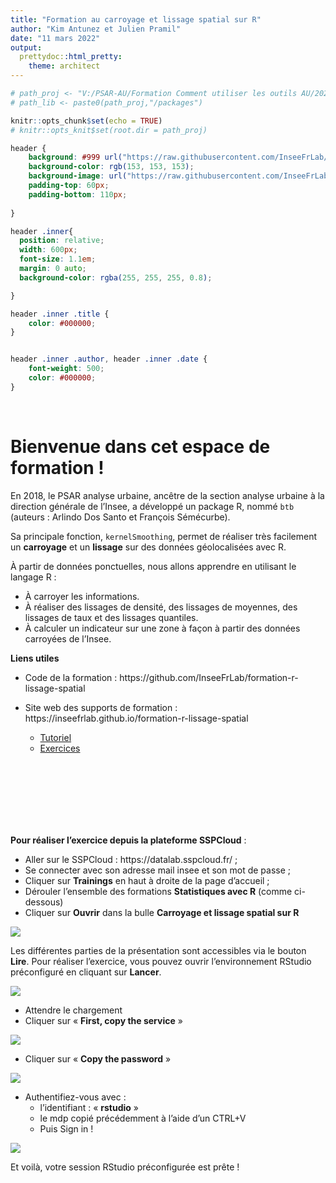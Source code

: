 ```yaml
---
title: "Formation au carroyage et lissage spatial sur R"
author: "Kim Antunez et Julien Pramil"
date: "11 mars 2022"
output:
  prettydoc::html_pretty:
    theme: architect
---
```



```r

# path_proj <- "V:/PSAR-AU/Formation Comment utiliser les outils AU/2022/Séquence 6 - Outils [JP et KA]/tplissage_poc"
# path_lib <- paste0(path_proj,"/packages")

knitr::opts_chunk$set(echo = TRUE)
# knitr::opts_knit$set(root.dir = path_proj)

```

```css
header {
    background: #999 url("https://raw.githubusercontent.com/InseeFrLab/formation-r-lissage-spatial/main/img/hexagon.png") 0 0 repeat-x;
    background-color: rgb(153, 153, 153);
    background-image: url("https://raw.githubusercontent.com/InseeFrLab/formation-r-lissage-spatial/main/img/hexagon.png");
    padding-top: 60px;
    padding-bottom: 110px;
    
}

header .inner{
  position: relative;
  width: 600px;
  font-size: 1.1em;
  margin: 0 auto;
  background-color: rgba(255, 255, 255, 0.8);

}

header .inner .title {
    color: #000000;
}


header .inner .author, header .inner .date {
    font-weight: 500;
    color: #000000;
}

```


</br> 

# Bienvenue dans cet espace de formation !

En 2018, le PSAR analyse urbaine, ancêtre de la section analyse urbaine à la direction générale de l'Insee, a développé un package R, nommé `btb` (auteurs : Arlindo Dos Santo et François Sémécurbe).

Sa principale fonction, `kernelSmoothing`, permet de réaliser très facilement un **carroyage** et un **lissage** sur des données géolocalisées avec R. 

À partir de données ponctuelles, nous allons apprendre en utilisant le langage R :

 - À carroyer les informations.
 - À réaliser des lissages de densité, des lissages de moyennes, des lissages de taux et des lissages quantiles.
 - À calculer un indicateur sur une zone à façon à partir des données carroyées de l'Insee.

**Liens utiles**

- Code de la formation : https://github.com/InseeFrLab/formation-r-lissage-spatial

- Site web des supports de formation : https://inseefrlab.github.io/formation-r-lissage-spatial
  * [Tutoriel](tuto.html)
  * [Exercices](exo.html)

</br>
</br>
</br>
</br>
</br>
</br>

**Pour réaliser l'exercice depuis la plateforme SSPCloud** :

  * Aller sur le SSPCloud : https://datalab.sspcloud.fr/  ;
  * Se connecter avec son adresse mail insee et son mot de passe ;
  * Cliquer sur **Trainings** en haut à droite de la page d'accueil ;
  * Dérouler l'ensemble des formations **Statistiques avec R** (comme ci-dessous)
  * Cliquer sur **Ouvrir** dans la bulle **Carroyage et lissage spatial sur R**

![](../img/sspcloud_r.png)
  
Les différentes parties de la présentation sont accessibles via le bouton **Lire**.
Pour réaliser l'exercice, vous pouvez ouvrir l'environnement RStudio préconfiguré en cliquant sur **Lancer**.

![](../img/sspcloud_lissage.png)

  * Attendre le chargement
  * Cliquer sur «\ **First, copy the service**\ »
  
![](../img/lancements_ervice1.png)

  * Cliquer sur «\ **Copy the password**\ »
  
![](../img/lancements_service2.png)
  
  * Authentifiez-vous avec :
      * l'identifiant : « **rstudio** »
      * le mdp copié précédemment à l'aide d'un CTRL+V
      * Puis Sign in !

![](../img/lancements_service3.png)
      
Et voilà, votre session RStudio préconfigurée est prête !
  
  
  